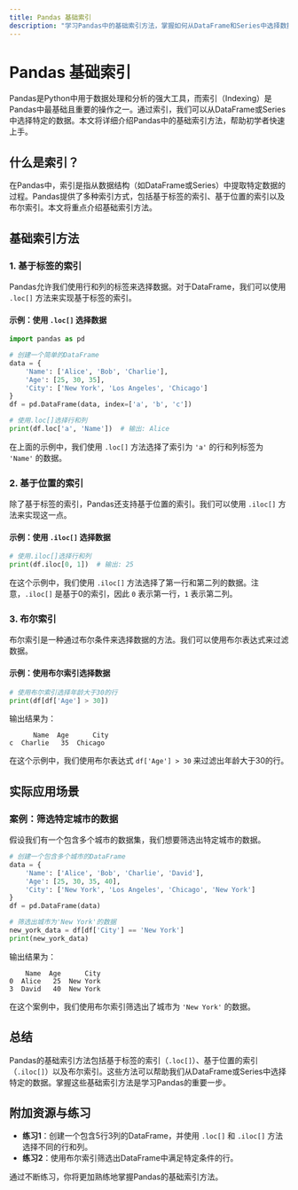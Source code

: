 ```yaml
---
title: Pandas 基础索引
description: "学习Pandas中的基础索引方法，掌握如何从DataFrame和Series中选择数据。"
---
```


# Pandas 基础索引

Pandas是Python中用于数据处理和分析的强大工具，而索引（Indexing）是Pandas中最基础且重要的操作之一。通过索引，我们可以从DataFrame或Series中选择特定的数据。本文将详细介绍Pandas中的基础索引方法，帮助初学者快速上手。

## 什么是索引？

在Pandas中，索引是指从数据结构（如DataFrame或Series）中提取特定数据的过程。Pandas提供了多种索引方式，包括基于标签的索引、基于位置的索引以及布尔索引。本文将重点介绍基础索引方法。

## 基础索引方法

### 1. 基于标签的索引

Pandas允许我们使用行和列的标签来选择数据。对于DataFrame，我们可以使用 `.loc[]` 方法来实现基于标签的索引。

#### 示例：使用 `.loc[]` 选择数据

```python
import pandas as pd

# 创建一个简单的DataFrame
data = {
    'Name': ['Alice', 'Bob', 'Charlie'],
    'Age': [25, 30, 35],
    'City': ['New York', 'Los Angeles', 'Chicago']
}
df = pd.DataFrame(data, index=['a', 'b', 'c'])

# 使用.loc[]选择行和列
print(df.loc['a', 'Name'])  # 输出: Alice
```

在上面的示例中，我们使用 `.loc[]` 方法选择了索引为 `'a'` 的行和列标签为 `'Name'` 的数据。

### 2. 基于位置的索引

除了基于标签的索引，Pandas还支持基于位置的索引。我们可以使用 `.iloc[]` 方法来实现这一点。

#### 示例：使用 `.iloc[]` 选择数据

```python
# 使用.iloc[]选择行和列
print(df.iloc[0, 1])  # 输出: 25
```

在这个示例中，我们使用 `.iloc[]` 方法选择了第一行和第二列的数据。注意，`.iloc[]` 是基于0的索引，因此 `0` 表示第一行，`1` 表示第二列。

### 3. 布尔索引

布尔索引是一种通过布尔条件来选择数据的方法。我们可以使用布尔表达式来过滤数据。

#### 示例：使用布尔索引选择数据

```python
# 使用布尔索引选择年龄大于30的行
print(df[df['Age'] > 30])
```

输出结果为：

```
      Name  Age      City
c  Charlie   35  Chicago
```

在这个示例中，我们使用布尔表达式 `df['Age'] > 30` 来过滤出年龄大于30的行。

## 实际应用场景

### 案例：筛选特定城市的数据

假设我们有一个包含多个城市的数据集，我们想要筛选出特定城市的数据。

```python
# 创建一个包含多个城市的DataFrame
data = {
    'Name': ['Alice', 'Bob', 'Charlie', 'David'],
    'Age': [25, 30, 35, 40],
    'City': ['New York', 'Los Angeles', 'Chicago', 'New York']
}
df = pd.DataFrame(data)

# 筛选出城市为'New York'的数据
new_york_data = df[df['City'] == 'New York']
print(new_york_data)
```

输出结果为：

```
    Name  Age      City
0  Alice   25  New York
3  David   40  New York
```

在这个案例中，我们使用布尔索引筛选出了城市为 `'New York'` 的数据。

## 总结

Pandas的基础索引方法包括基于标签的索引（`.loc[]`）、基于位置的索引（`.iloc[]`）以及布尔索引。这些方法可以帮助我们从DataFrame或Series中选择特定的数据。掌握这些基础索引方法是学习Pandas的重要一步。

## 附加资源与练习

- **练习1**：创建一个包含5行3列的DataFrame，并使用 `.loc[]` 和 `.iloc[]` 方法选择不同的行和列。
- **练习2**：使用布尔索引筛选出DataFrame中满足特定条件的行。

通过不断练习，你将更加熟练地掌握Pandas的基础索引方法。